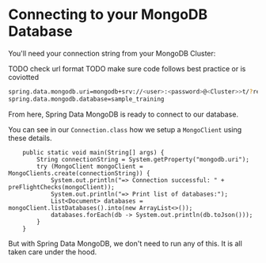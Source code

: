 # Connecting to your MongoDB Database

You'll need your connection string from your MongoDB Cluster:


TODO check url format
TODO make sure code follows best practice or is coviotted
```bash
spring.data.mongodb.uri=mongodb+srv://<user>:<password>@<Cluster>>t/?retryWrites=true&w=majority
spring.data.mongodb.database=sample_training
```
From here, Spring Data MongoDB is ready to connect to our database.

You can see in our `Connection.class` how we setup a `MongoClient` using these details. 
```
    public static void main(String[] args) {
        String connectionString = System.getProperty("mongodb.uri");
        try (MongoClient mongoClient = MongoClients.create(connectionString)) {
            System.out.println("=> Connection successful: " + preFlightChecks(mongoClient));
            System.out.println("=> Print list of databases:");
            List<Document> databases = mongoClient.listDatabases().into(new ArrayList<>());
            databases.forEach(db -> System.out.println(db.toJson()));
        }
    }
```

But with Spring Data MongoDB, we don't need to run any of this. It is all taken care under the hood.

